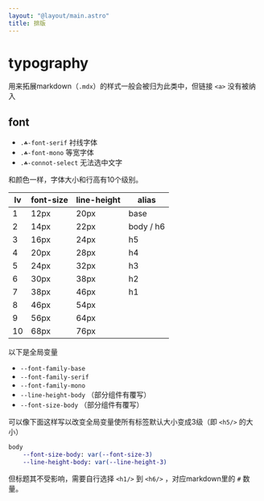 ```yaml
---
layout: "@layout/main.astro"
title: 排版
---
```



# typography

用来拓展markdown（`.mdx`）的样式一般会被归为此类中，但链接 `<a>` 没有被纳入

## font

- `.☘-font-serif` 衬线字体
- `.☘-font-mono` 等宽字体
- `.☘-connot-select` 无法选中文字

和颜色一样，字体大小和行高有10个级别。

| lv | font-size | line-height |   alias   |
| -- | --------- | ----------- | --------- |
|  1 |      12px |        20px | base      |
|  2 |      14px |        22px | body / h6 |
|  3 |      16px |        24px |        h5 |
|  4 |      20px |        28px |        h4 |
|  5 |      24px |        32px |        h3 |
|  6 |      30px |        38px |        h2 |
|  7 |      38px |        46px |        h1 |
|  8 |      46px |        54px |           |
|  9 |      56px |        64px |           |
| 10 |      68px |        76px |           |

以下是全局变量

- `--font-family-base`
- `--font-family-serif`
- `--font-family-mono`
- `--line-height-body` （部分组件有覆写）
- `--font-size-body` （部分组件有覆写）

可以像下面这样写以改变全局变量使所有标签默认大小变成3级（即 `<h5/>` 的大小）

```sass
body
    --font-size-body: var(--font-size-3)
    --line-height-body: var(--line-height-3)
```

但标题其不受影响，需要自行选择 `<h1/>` 到 `<h6/>` ，对应markdown里的 `#` 数量。
